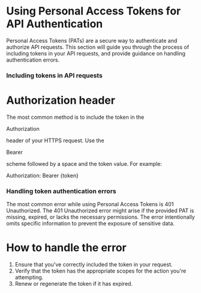 ﻿# Using Personal Access Tokens for API Authentication

Personal Access Tokens (PATs) are a secure way to authenticate and authorize API requests. This section will guide you through the process of including tokens in your API requests, and provide guidance on handling authentication errors.

### Including tokens in API requests

# Authorization header

The most common method is to include the token in the

Authorization

header of your HTTPS request. Use the

Bearer

scheme followed by a space and the token value. For example:

Authorization: Bearer {token}


### Handling token authentication errors

The most common error while using Personal Access Tokens is 401 Unauthorized. The 401 Unauthorized error might arise if the provided PAT is missing, expired, or lacks the necessary permissions. The error intentionally omits specific information to prevent the exposure of sensitive data.

# How to handle the error

1. Ensure that you've correctly included the token in your request.
2. Verify that the token has the appropriate scopes for the action you're attempting.
3. Renew or regenerate the token if it has expired.

